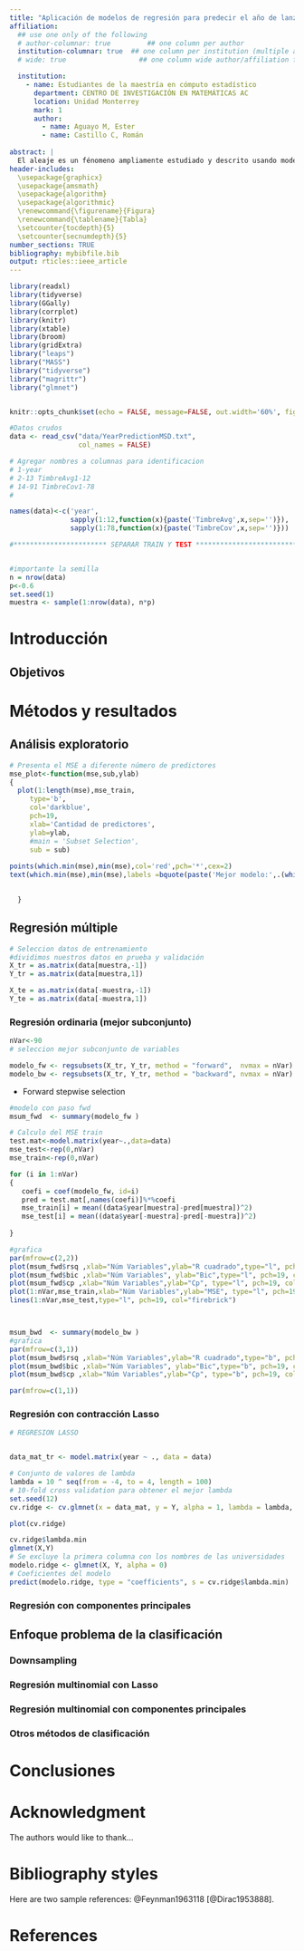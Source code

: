 ```yaml
---
title: "Aplicación de modelos de regresión para predecir el año de lanzamiento de una canción a partir de las características del audio"
affiliation:
  ## use one only of the following
  # author-columnar: true         ## one column per author
  institution-columnar: true  ## one column per institution (multiple autors eventually)
  # wide: true                  ## one column wide author/affiliation fields

  institution:
    - name: Estudiantes de la maestría en cómputo estadístico
      department: CENTRO DE INVESTIGACIÓN EN MATEMÁTICAS AC
      location: Unidad Monterrey
      mark: 1
      author:
        - name: Aguayo M, Ester
        - name: Castillo C, Román
    
abstract: |
  El aleaje es un fénomeno ampliamente estudiado y descrito usando modelos estocásticos. En este trabajo, a modo de ejercicio se usan técnicas multivariadas en busca de información de interés relativa al oleaje
header-includes:
  \usepackage{graphicx}
  \usepackage{amsmath}  
  \usepackage{algorithm}
  \usepackage{algorithmic}
  \renewcommand{\figurename}{Figura}
  \renewcommand{\tablename}{Tabla}
  \setcounter{tocdepth}{5} 
  \setcounter{secnumdepth}{5} 
number_sections: TRUE 
bibliography: mybibfile.bib
output: rticles::ieee_article
---
```


```r
library(readxl)
library(tidyverse)
library(GGally)
library(corrplot)
library(knitr)
library(xtable)
library(broom)
library(gridExtra)
library("leaps")
library("MASS")
library("tidyverse")
library("magrittr")
library("glmnet")


knitr::opts_chunk$set(echo = FALSE, message=FALSE, out.width='60%', fig.pos= "ht",fig.align='center' , warning = FALSE,comment=NA)

#Datos crudos
data <- read_csv("data/YearPredictionMSD.txt", 
                 col_names = FALSE)

# Agregar nombres a columnas para identificacion
# 1-year
# 2-13 TimbreAvg1-12
# 14-91 TimbreCov1-78
# 

names(data)<-c('year',
               sapply(1:12,function(x){paste('TimbreAvg',x,sep='')}),
               sapply(1:78,function(x){paste('TimbreCov',x,sep='')}))

#*********************** SEPARAR TRAIN Y TEST ***************************


#importante la semilla
n = nrow(data)
p<-0.6
set.seed(1)
muestra <- sample(1:nrow(data), n*p)

```


Introducción
=============

## Objetivos




Métodos y resultados
=============

## Análisis exploratorio

```r
# Presenta el MSE a diferente número de predictores
mse_plot<-function(mse,sub,ylab)
{
  plot(1:length(mse),mse_train,
     type='b',
     col='darkblue',
     pch=19,
     xlab='Cantidad de predictores',
     ylab=ylab,
     #main = 'Subset Selection',
     sub = sub)
                        
points(which.min(mse),min(mse),col='red',pch='*',cex=2)
text(which.min(mse),min(mse),labels =bquote(paste('Mejor modelo:',.(which.min(mse)),' predictores')),pos = 3, cex=0.8 )

  
  }
```



##  Regresión múltiple

```r
# Seleccion datos de entrenamiento
#dividimos nuestros datos en prueba y validación
X_tr = as.matrix(data[muestra,-1])
Y_tr = as.matrix(data[muestra,1])

X_te = as.matrix(data[-muestra,-1])
Y_te = as.matrix(data[-muestra,1])

```



### Regresión ordinaria (mejor subconjunto)

```r
nVar<-90
# seleccion mejor subconjunto de variables

modelo_fw <- regsubsets(X_tr, Y_tr, method = "forward",  nvmax = nVar)
modelo_bw <- regsubsets(X_tr, Y_tr, method = "backward", nvmax = nVar)

```

 * Forward stepwise selection
 
```r



#modelo con paso fwd
msum_fwd  <- summary(modelo_fw )

# Calculo del MSE train
test.mat<-model.matrix(year~.,data=data)
mse_test<-rep(0,nVar)
mse_train<-rep(0,nVar)

for (i in 1:nVar)
{
   coefi = coef(modelo_fw, id=i)
   pred = test.mat[,names(coefi)]%*%coefi
   mse_train[i] = mean((data$year[muestra]-pred[muestra])^2)
   mse_test[i] = mean((data$year[-muestra]-pred[-muestra])^2)
  
}

#grafica
par(mfrow=c(2,2))
plot(msum_fwd$rsq ,xlab="Núm Variables",ylab="R cuadrado",type="l", pch=19, col="#95505c")
plot(msum_fwd$bic ,xlab="Núm Variables", ylab="Bic",type="l", pch=19, col="#5c9550")
plot(msum_fwd$cp ,xlab="Núm Variables",ylab="Cp", type="l", pch=19, col="#505c95")
plot(1:nVar,mse_train,xlab="Núm Variables",ylab="MSE", type="l", pch=19, col="firebrick")
lines(1:nVar,mse_test,type="l", pch=19, col="firebrick")




```
 


```r
msum_bwd  <- summary(modelo_bw )
#grafica
par(mfrow=c(3,1))
plot(msum_bwd$rsq ,xlab="Núm Variables",ylab="R cuadrado",type="b", pch=19, col="#95505c")
plot(msum_bwd$bic ,xlab="Núm Variables", ylab="Bic",type="b", pch=19, col="#5c9550")
plot(msum_bwd$cp ,xlab="Núm Variables",ylab="Cp", type="b", pch=19, col="#505c95")

par(mfrow=c(1,1))
```




### Regresión con contracción  Lasso

```r
# REGRESION LASSO


data_mat_tr <- model.matrix(year ~ ., data = data)

# Conjunto de valores de lambda 
lambda = 10 ^ seq(from = -4, to = 4, length = 100)
# 10-fold cross validation para obtener el mejor lambda
set.seed(12)
cv.ridge <- cv.glmnet(x = data_mat, y = Y, alpha = 1, lambda = lambda, thresh = 1e-12, type.measure="mse")

plot(cv.ridge)  

cv.ridge$lambda.min
glmnet(X,Y)
# Se excluye la primera columna con los nombres de las universidades
modelo.ridge <- glmnet(X, Y, alpha = 0)
# Coeficientes del modelo
predict(modelo.ridge, type = "coefficients", s = cv.ridge$lambda.min)

```



###  Regresión con componentes principales


## Enfoque problema de la clasificación

### Downsampling

### Regresión multinomial con Lasso

### Regresión multinomial con componentes principales

### Otros métodos de clasificación



Conclusiones
=============


Acknowledgment {#acknowledgment}
==============

The authors would like to thank...

Bibliography styles
===================

Here are two sample references: @Feynman1963118 [@Dirac1953888].

\newpage
References {#references .numbered}
==========
